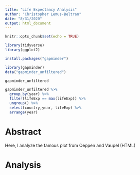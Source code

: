 ```yaml
---
title: "Life Expectancy Analysis"
author: "Christopher Lemus-Beltran"
date: "8/31/2020"
output: html_document
---
```


```r
knitr::opts_chunk$set(echo = TRUE)

library(tidyverse)
library(ggplot2)

install.packages("gapminder")

library(gapminder)
data("gapminder_unfiltered")
```


```r
gapminder_unfiltered

gapminder_unfiltered %>%
  group_by(year) %>%
  filter(lifeExp == max(lifeExp)) %>%
  ungroup() %>%
  select(country,year, lifeExp) %>%
  arrange(year)
```

# Abstract 

Here, I analyze the famous plot from Oeppen and Vaupel (HTML)

# Analysis




